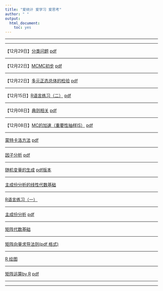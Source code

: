 ```yaml
---
title: "爱统计 爱学习 爱思考"
author: " "
output: 
  html_document: 
    toc: yes
---
```

-----------------

---------


【12月29日】[分类问题](doc/clssfc.html)   [pdf](doc/clssfc.pdf)


---------


【12月22日】[MCMC初步](doc/mcmc1.html)   [pdf](doc/mcmc1.pdf)


---------


【12月22日】[多元正态总体的检验](doc/mean.html)   [pdf](doc/mean.pdf)


---------


【12月15日】[R语言练习（二）](doc/R_exer2.html)      [pdf](doc/R_exer2.pdf)


--------------

【12月08日】[典则相关](doc/canno.html)        [pdf](doc/canno.pdf)

----------

【12月08日】[MC的加速（重要性抽样IS）](doc/mc_is.html)   [pdf](doc/mc_is.pdf)



------------------

[蒙特卡洛方法](doc/mc.html)     [pdf](doc/mc.pdf)

------------------

[因子分析](doc/factor.html)      [pdf](doc/factor.pdf)

------------------

[随机变量的生成](doc/sim1.html)     [pdf版本](doc/sim1_pdf.pdf)

------------------

[主成份分析的线性代数基础](doc/slide_pcr.pdf)

*******************

[R语言练习（一）](doc/1.html)  

-----

[主成份分析](doc/multi_1_pca_.html)   [pdf](doc/multi_1_pca_pdf.pdf)

-----

[矩阵代数基础](doc/algbra.html)

-----


[矩阵向量求导法则(pdf 格式)](doc/matrix_de.pdf)

-----

[R 绘图](doc/rgraph.html)

-----

[矩阵运算by R](doc/matrix.html)  [pdf](doc/matrix.pdf) 

-----



-----








